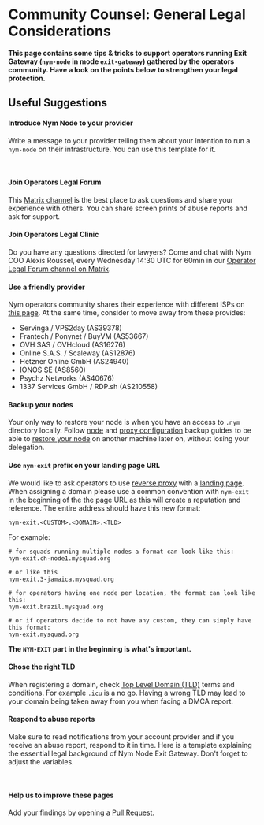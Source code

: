 
# Community Counsel: General Legal Considerations

**This page contains some tips & tricks to support operators running Exit Gateway (`nym-node` in mode `exit-gateway`) gathered by the operators community. Have a look on the points below to strengthen your legal protection.**

<VarInfo />

## Useful Suggestions

#### Introduce Nym Node to your provider
Write a message to your provider telling them about your intention to run a `nym-node` on their infrastructure. You can use this template for it.

<br/>
<AccordionTemplate name="Email template: Introduce yourself to your VPS provider">
<OperatorIntroduction />
</AccordionTemplate>

#### Join Operators Legal Forum
This [Matrix channel]((https://matrix.to/#/!YfoUFsJjsXbWmijbPG:nymtech.chat?via=nymtech.chat&via=matrix.org&via=matrix.su4ka.icu)) is the best place to ask questions and share your experience with others. You can share screen prints of abuse reports and ask for support. 

#### Join Operators Legal Clinic
Do you have any questions directed for lawyers? Come and chat with Nym COO Alexis Roussel, every Wednesday 14:30 UTC for 60min in our [Operator Legal Forum channel on Matrix](https://matrix.to/#/!YfoUFsJjsXbWmijbPG:nymtech.chat?via=nymtech.chat&via=matrix.org&via=matrix.su4ka.icu).

#### Use a friendly provider
Nym operators community shares their experience with different ISPs on [this page](isp-list). At the same time, consider to move away from these provides:
   
- Servinga / VPS2day (AS39378)
- Frantech / Ponynet / BuyVM (AS53667)
- OVH SAS / OVHcloud (AS16276)
- Online S.A.S. / Scaleway (AS12876)
- Hetzner Online GmbH (AS24940)
- IONOS SE (AS8560)
- Psychz Networks (AS40676)
- 1337 Services GmbH / RDP.sh (AS210558)

#### Backup your nodes
Your only way to restore your node is when you have an access to `.nym` directory locally. Follow [node](../nodes/maintenance#backup-a-node) and [proxy configuration](../nodes/maintenance#backup-proxy-configuration) backup guides to be able to [restore your node](../nodes/maintenance#restoring-a-node) on another machine later on, without losing your delegation.  

#### Use `nym-exit` prefix on your landing page URL
We would like to ask operators to use [reverse proxy](../nodes/nym-node/configuration/proxy-configuration) with a [landing page](landing-pages). When assigning a domain please use a common convention with `nym-exit` in the beginning of the the page URL as this will create a reputation and reference. The entire address should have this new format:
```
nym-exit.<CUSTOM>.<DOMAIN>.<TLD>
```

For example:

```
# for squads running multiple nodes a format can look like this:
nym-exit.ch-node1.mysquad.org

# or like this
nym-exit.3-jamaica.mysquad.org

# for operators having one node per location, the format can look like this:
nym-exit.brazil.mysquad.org

# or if operators decide to not have any custom, they can simply have this format:
nym-exit.mysquad.org
```

**The `NYM-EXIT` part in the beginning is what's important.**

#### Chose the right TLD
When registering a domain, check [Top Level Domain (TLD)](https://www.techopedia.com/definition/1348/top-level-domain-tld) terms and conditions. For example `.icu` is a no go. Having a wrong TLD may lead to your domain being taken away from you when facing a DMCA report.  

#### Respond to abuse reports
Make sure to read notifications from your account provider and if you receive an abuse report, respond to it in time. Here is a template explaining the essential legal background of Nym Node Exit Gateway. Don't forget to adjust the variables. 

<br/>
<AccordionTemplate name="Email template: responding to DMCA take-down notices">
<AbuseResponse />
</AccordionTemplate>

#### Help us to improve these pages
Add your findings by opening a [Pull Request](add-content).

